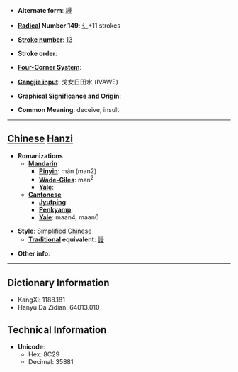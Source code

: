 * '''Alternate form''': [[謾]]

* '''[[Wiktionary:Chinese radical index| Radical]] Number 149''': [[Wiktionary:Chinese radical index 讠|讠]]+11 strokes

* '''[[Wiktionary:Chinese total strokes index|Stroke number]]''': [[Wiktionary:Chinese total strokes index 13|13]]

* '''Stroke order''': 

* '''[[Wiktionary:Chinese four corner index|Four-Corner System]]''': 

* '''[[Wiktionary:Chinese Cangjie index|Cangjie input]]''': 戈女日田水 (IVAWE)

* '''Graphical Significance and Origin''': 

* '''Common Meaning''': deceive, insult

----

== [[Chinese]] [[Hanzi]] ==

* '''Romanizations'''
** '''[[Mandarin]]'''
*** '''[[Pinyin]]''': mán (man2)
*** '''[[Wade-Giles]]''': man<sup>2</sup>
*** '''[[Yale]]''': 
** '''[[Cantonese]]'''
*** '''[[Jyutping]]''':
*** '''[[Penkyamp]]''': 
*** '''[[Yale]]''': maan4, maan6

* '''Style''': [[Simplified Chinese]] 
** '''[[Traditional Chinese|Traditional]] equivalent''': [[謾]]

* '''Other info''': 

----

== Dictionary Information ==

* KangXi: 1188.181
* Hanyu Da Zidian: 64013.010

== Technical Information ==

* '''Unicode''':
** Hex: 8C29
** Decimal: 35881